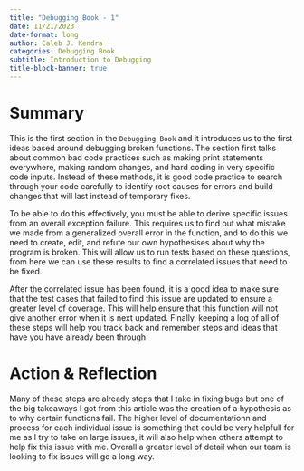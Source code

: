 ```yaml
---
title: "Debugging Book - 1"
date: 11/21/2023
date-format: long 
author: Caleb J. Kendra
categories: Debugging Book
subtitle: Introduction to Debugging
title-block-banner: true
---
```


# Summary

This is the first section in the `Debugging Book` and it introduces us to the first ideas based around debugging broken functions. The section first talks about common bad code practices such as making print statements everywhere, making random changes, and hard coding in very specific code inputs. Instead of these methods, it is good code practice to search through your code carefully to identify root causes for errors and build changes that will last instead of temporary fixes.

To be able to do this effectively, you must be able to derive specific issues from an overall exception failure. This requires us to find out what mistake we made from a generalized overall error in the function, and to do this we need to create, edit, and refute our own hypothesises about why the program is broken. This will allow us to run tests based on these questions, from here we can use these results to find a correlated issues that need to be fixed.

After the correlated issue has been found, it is a good idea to make sure that the test cases that failed to find this issue are updated to ensure a greater level of coverage. This will help ensure that this function will not give another error when it is next updated. Finally, keeping a log of all of these steps will help you track back and remember steps and ideas that have you have already been through.

# Action & Reflection

Many of these steps are already steps that I take in fixing bugs but one of the big takeaways I got from this article was the creation of a hypothesis as to why certain functions fail. The higher level of documentationn and process for each individual issue is something that could be very helpfull for me as I try to take on large issues, it will also help when others attempt to help fix this issue with me. Overall a greater level of detail when our team is looking to fix issues will go a long way.